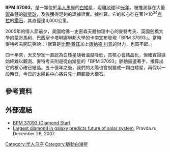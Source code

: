 {{original research|time=2020-01-07T22:21:18+00:00}}
{{Starbox begin
  | name        = {{SIMBAD link|BPM+37093|BPM 37093}}
}}
{{Starbox observe
  | epoch       = [[J2000.0|J2000.0]] ([[International_Celestial_Reference_System|ICRS]])
  | constell    = [[半人馬座|半人馬座]]
  | ra          = {{RA|12|38|49.93}}<ref name="simbad">{{SIMBAD link|BPM+37093|BPM 37093}}, query result in [[SIMBAD|SIMBAD]].  Accessed on line April 1, 2008.</ref>
  | dec         = {{DEC|-49|48|01.2}}<ref name="simbad" />
  | appmag_v    = 14.0<ref name="simbad" />
}}
{{Starbox character
  | class       = DAV4.4<ref name="villanovar4">[http://adsabs.harvard.edu/abs/1999ApJS..121....1M A Catalog of Spectroscopically Identified White Dwarfs], George P. McCook and Edward M. Sion, ''Astrophysical Journal Supplement'' '''121''', #1 (March 1999), pp. 1–130.  [[Centre_de_Données_astronomiques_de_Strasbourg|CDS]] ID [http://vizier.u-strasbg.fr/viz-bin/Cat?III/210 III/210].</ref>
  | variable    = DAV (ZZ Ceti)<ref name="villanovar4" />
}}
{{Starbox astrometry
  | radial_v    = −12<ref name=villanovar4 />
  | parallax    = 61.0
  | p_error     = 9.4
  | parallax_footnote = <ref name="bergeron">Photometric and Spectroscopic Analysis of Cool White Dwarfs with Trigonometric Parallax Measurements, P. Bergeron, S. K. Leggett, María Teresa Ruiz, ''Astrophysical Journal Supplement'' '''133''', #2 (April 2001), pp. 413–449.  {{bibcode|2001ApJS..133..413B}}</ref>
}}
{{Starbox detail
  | mass        = 1.10<ref name="arxiv04">Whole Earth Telescope observations of BPM 37093: a seismological test of crystallization theory in white dwarfs, A. Kanaan, A. Nitta, D. E. Winget, S. O. Kepler, M. H. Montgomery, T. S. Metcalfe, et al., ''Astronomy and Astrophysics'' '''432''', #1 (March 2005), pp. 219–224.  {{bibcode|2005A&A...432..219K}}  {{doi|10.1051/0004-6361:20041125}}.</ref>
  | radius      =
  | luminosity  = 0.001<ref name="bergeron">Photometric and Spectroscopic Analysis of Cool White Dwarfs with Trigonometric Parallax Measurements, P. Bergeron, S. K. Leggett, María Teresa Ruiz, ''Astrophysical Journal Supplement'' '''133''', #2 (April 2001), pp. 413–449.  {{bibcode|2001ApJS..133..413B}}</ref>
  | temperature = 11730 ± 350<ref name="Brassard">P. Brassard, G. Fontaine, Asteroseismology of the Crystallized ZZ Ceti Star BPM 37093: A Different View, ''Astrophysical Journal'' '''622''', #1, pp. 572–576.  {{bibcode|2005ApJ...622..572B}}</ref>
  | metal       =
  | gravity     = 8.81 ± 0.05<ref name=Brassard />
  | rotation    =
  | age         =
}}
{{Starbox catalog
  | names = V886 Cen, V886 Centauri, GJ 2095, LFT 931, LHS 2594, LTT 4816, WD 1236-495<ref name=simbad />
}}
{{Starbox end}}

'''BPM 37093'''，是一顆位於[[半人馬座|半人馬座]]的[[白矮星|白矮星]]，距離[[地球|地球]]50[[光年|光年]]。被推測存在大量[[碳|碳]]晶體的[[碳行星|碳星球]]，及後獲得足夠的證據證實。據推算，它的核心存在著1×10<sup>34</sup>[[克拉|克拉]]的[[鑽石|鑽石]]，其直徑達4,000公里。

2005年的情人節前夕，美國哈佛－史密森天體物理中心的麥特考夫、英國劍橋大學的蒙哥馬利、巴西聖卡塔琳娜聯邦大學的卡南宣布發現「BPM 37093」。當時麥特考夫開玩笑說：「就算是[[比爾·蓋茲|比爾·蓋茲]]加上[[唐纳德·川普|唐纳德·川普]]的財力，也買不起。」

四十年來，天文學家一直認為白矮星隨著溫度降低，其核心會結晶化，但確實證據始終難以觀測。麥特考夫則是從白矮星的「BPM 37093」脈動振盪著手，推算出它的核心確已結晶。五十億年之後，我們的太陽也會蛻變成一顆白矮星，再假以一段時日，今日的太陽系中心將只見一顆超級大鑽石。

==參考資料==
{{Reflist}}

==外部連結==
* [http://jumk.de/astronomie/special-stars/bpm-37093.shtml BPM 37093 (Diamond Star)]{{Wayback|url=http://jumk.de/astronomie/special-stars/bpm-37093.shtml |date=20110928045623 }}
* [http://english.pravda.ru/science/tech/26-12-2007/103178-largest_diamond-0 Largest diamond in galaxy predicts future of solar system]{{Wayback|url=http://english.pravda.ru/science/tech/26-12-2007/103178-largest_diamond-0 |date=20111102224355 }}, Pravda.ru, December 26, 2007.

{{白矮星}}

[[Category:半人马座|Category:半人马座]]
[[Category:脈動白矮星|Category:脈動白矮星]]